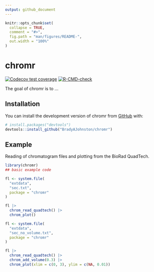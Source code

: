 ```yaml
---
output: github_document
---
```


<!-- README.md is generated from README.Rmd. Please edit that file -->

```r
knitr::opts_chunk$set(
  collapse = TRUE,
  comment = "#>",
  fig.path = "man/figures/README-",
  out.width = "100%"
)
```

# chromr

<!-- badges: start -->
[![Codecov test coverage](https://codecov.io/gh/BradyAJohnston/chromr/branch/main/graph/badge.svg)](https://app.codecov.io/gh/BradyAJohnston/chromr?branch=main)
[![R-CMD-check](https://github.com/BradyAJohnston/chromr/actions/workflows/R-CMD-check.yaml/badge.svg)](https://github.com/BradyAJohnston/chromr/actions/workflows/R-CMD-check.yaml)
<!-- badges: end -->

The goal of chromr is to ...

## Installation

You can install the development version of chromr from [GitHub](https://github.com/) with:

``` r
# install.packages("devtools")
devtools::install_github("BradyAJohnston/chromr")
```

## Example

Reading of chromatogram files and plotting from the BioRad QuadTech.

```r
library(chromr)
## basic example code
```

```r
fl <- system.file(
  "extdata",
  "sec.txt", 
  package = "chromr"
)

fl |> 
  chrom_read_quadtech() |> 
  chrom_plot()
```


```r
fl <- system.file(
  "extdata",
  "sec_no_volume.txt", 
  package = "chromr"
)

fl |> 
  chrom_read_quadtech() |> 
  chrom_add_volume(0.3) |> 
  chrom_plot(xlim = c(0, 3), ylim = c(NA, 0.01))

```

